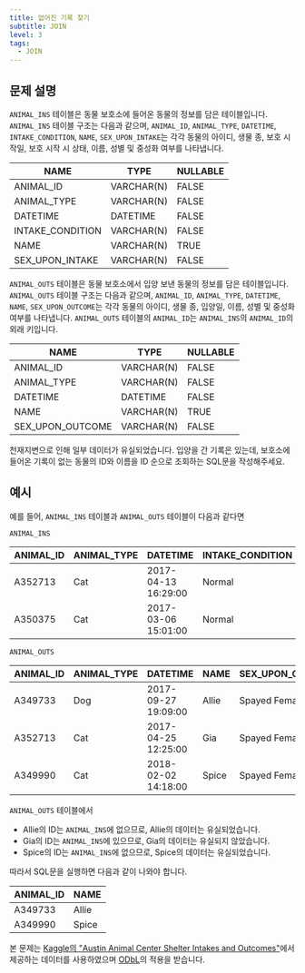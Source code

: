 ```yaml
---
title: 없어진 기록 찾기
subtitle: JOIN
level: 3
tags:
  - JOIN
---
```


## 문제 설명

`ANIMAL_INS` 테이블은 동물 보호소에 들어온 동물의 정보를 담은 테이블입니다. `ANIMAL_INS` 테이블 구조는 다음과 같으며, `ANIMAL_ID`, `ANIMAL_TYPE`, `DATETIME`, `INTAKE_CONDITION`, `NAME`, `SEX_UPON_INTAKE`는 각각 동물의 아이디, 생물 종, 보호 시작일, 보호 시작 시 상태, 이름, 성별 및 중성화 여부를 나타냅니다.

| NAME             | TYPE       | NULLABLE |
| ---------------- | ---------- | -------- |
| ANIMAL_ID        | VARCHAR(N) | FALSE    |
| ANIMAL_TYPE      | VARCHAR(N) | FALSE    |
| DATETIME         | DATETIME   | FALSE    |
| INTAKE_CONDITION | VARCHAR(N) | FALSE    |
| NAME             | VARCHAR(N) | TRUE     |
| SEX_UPON_INTAKE  | VARCHAR(N) | FALSE    |

`ANIMAL_OUTS` 테이블은 동물 보호소에서 입양 보낸 동물의 정보를 담은 테이블입니다. `ANIMAL_OUTS` 테이블 구조는 다음과 같으며, `ANIMAL_ID`, `ANIMAL_TYPE`, `DATETIME`, `NAME`, `SEX_UPON_OUTCOME`는 각각 동물의 아이디, 생물 종, 입양일, 이름, 성별 및 중성화 여부를 나타냅니다. `ANIMAL_OUTS` 테이블의 `ANIMAL_ID`는 `ANIMAL_INS`의 `ANIMAL_ID`의 외래 키입니다.

| NAME             | TYPE       | NULLABLE |
| ---------------- | ---------- | -------- |
| ANIMAL_ID        | VARCHAR(N) | FALSE    |
| ANIMAL_TYPE      | VARCHAR(N) | FALSE    |
| DATETIME         | DATETIME   | FALSE    |
| NAME             | VARCHAR(N) | TRUE     |
| SEX_UPON_OUTCOME | VARCHAR(N) | FALSE    |

천재지변으로 인해 일부 데이터가 유실되었습니다. 입양을 간 기록은 있는데, 보호소에 들어온 기록이 없는 동물의 ID와 이름을 ID 순으로 조회하는 SQL문을 작성해주세요.

## 예시

예를 들어, `ANIMAL_INS` 테이블과 `ANIMAL_OUTS` 테이블이 다음과 같다면

`ANIMAL_INS`

| ANIMAL_ID | ANIMAL_TYPE | DATETIME            | INTAKE_CONDITION | NAME | SEX_UPON_INTAKE |
| --------- | ----------- | ------------------- | ---------------- | ---- | --------------- |
| A352713   | Cat         | 2017-04-13 16:29:00 | Normal           | Gia  | Spayed Female   |
| A350375   | Cat         | 2017-03-06 15:01:00 | Normal           | Meo  | Neutered Male   |

`ANIMAL_OUTS`

| ANIMAL_ID | ANIMAL_TYPE | DATETIME            | NAME  | SEX_UPON_OUTCOME |
| --------- | ----------- | ------------------- | ----- | ---------------- |
| A349733   | Dog         | 2017-09-27 19:09:00 | Allie | Spayed Female    |
| A352713   | Cat         | 2017-04-25 12:25:00 | Gia   | Spayed Female    |
| A349990   | Cat         | 2018-02-02 14:18:00 | Spice | Spayed Female    |

`ANIMAL_OUTS` 테이블에서

- Allie의 ID는 `ANIMAL_INS`에 없으므로, Allie의 데이터는 유실되었습니다.
- Gia의 ID는 `ANIMAL_INS`에 있으므로, Gia의 데이터는 유실되지 않았습니다.
- Spice의 ID는 `ANIMAL_INS`에 없으므로, Spice의 데이터는 유실되었습니다.

따라서 SQL문을 실행하면 다음과 같이 나와야 합니다.

| ANIMAL_ID | NAME  |
| --------- | ----- |
| A349733   | Allie |
| A349990   | Spice |

본 문제는 [Kaggle의 "Austin Animal Center Shelter Intakes and Outcomes"](https://www.kaggle.com/aaronschlegel/austin-animal-center-shelter-intakes-and-outcomes)에서 제공하는 데이터를 사용하였으며 [ODbL](https://opendatacommons.org/licenses/odbl/1.0/)의 적용을 받습니다.
